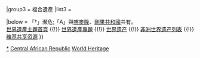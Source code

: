 {{Navbox
|name  = 中非共和國世界遺產
|title = {{CAF}}[[世界遗产]]
|state = autocollapse
|image = {{location map+ |Central African Republic |caption= |places=
<!-- 自然遺產 /-->
             {{location map~ |Central African Republic |label=475 |position= |link=馬諾沃-貢達聖弗洛里斯國家公園 |mark=Green 00ff00 pog.svg 
                |lat_deg=9 |lat_min=0 |lat_sec=0 |lat_dir=N
                |lon_deg=21 |lon_min=3 |lon_sec=0 |lon_dir=E
             }}
             {{location map~ |Central African Republic |label=1380 |position= |link=桑加跨三国保护区 |mark=Green 00ff00 pog.svg 
                |lat_deg=2 |lat_min=55 |lat_sec=0 |lat_dir=N
                |lon_deg=15 |lon_min=48 |lon_sec=51 |lon_dir=E
             }}
         }}

|basestyle  = background:#D1E5F2;
|titlestyle = background-color: #B5D8EF
|belowstyle = font-size:85%;

|group2 = 文化遺產
|list2  = 

|group1 = 自然遺產
|list1  = <div>
{{nowrap|{{colortext|475|c=limegreen}}{{smallsup|†}}：[[馬諾沃-貢達聖弗洛里斯國家公園]]}}{{·}}
{{nowrap|{{colortext|1380|c=limegreen}}{{smallsup|A}}：[[桑加跨三国保护区]]}}
</div>

|group3 = 複合遺產
|list3  = 

|below = 「†」瀕危;「A」與[[喀麥隆]]、[[剛果共和國]]共有。<br/>[[Portal:世界遗产|世界遺產主題首頁]] {{!}} [[WikiProject:世界遗产|世界遺產專題]] {{!}} [[世界遗产]] {{!}} [[非洲世界遗产列表]] {{!}} [[:Commons:Category:World Heritage Sites in Central African Republic|维基共享资源]]
}}
<noinclude>
{{collapsible option}}
[[Category:中非共和國世界遺產|*]]
[[Category:非洲世界遺產模板|Central African Republic]]
[[Category:中非共和國模板|World Heritage]]
</noinclude>